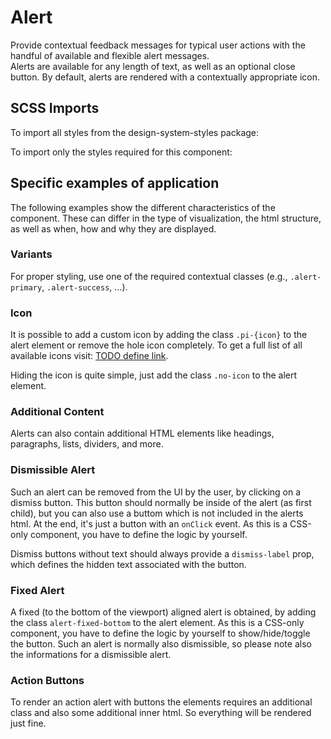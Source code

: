 
<Meta title="Components/Alert" />

# Alert

Provide contextual feedback messages for typical user actions with the handful of available and flexible alert messages.<br/>
Alerts are available for any length of text, as well as an optional close button.
By default, alerts are rendered with a contextually appropriate icon.

<Canvas>
  <Story id="components-alert--default" />
</Canvas>
<ArgsTable story="^" />

## SCSS Imports

To import all styles from the design-system-styles package:

<Source language="css" dark code={PackageImports} />

To import only the styles required for this component:

<Source language="css" dark code={ComponentImports} />

## Specific examples of application

The following examples show the different characteristics of the component. These can differ in the type of visualization, the html structure, as well as when, how and why they are displayed.

### Variants

For proper styling, use one of the required contextual classes (e.g., `.alert-primary`, `.alert-success`, ...).

<Canvas>
  <Story id="components-alert--variant" />
</Canvas>

### Icon

It is possible to add a custom icon by adding the class `.pi-{icon}` to the alert element or remove the hole icon completely.
To get a full list of all available icons visit: [TODO define link](https://design-system.post.ch/#/post-samples/icons).

<Canvas>
  <Story id="components-alert--custom-icon" />
</Canvas>

Hiding the icon is quite simple, just add the class `.no-icon` to the alert element.

<Canvas>
  <Story id="components-alert--without-icon" />
</Canvas>

### Additional Content

Alerts can also contain additional HTML elements like headings, paragraphs, lists, dividers, and more.

<Canvas>
  <Story id="components-alert--content" />
</Canvas>

### Dismissible Alert

Such an alert can be removed from the UI by the user, by clicking on a dismiss button.
This button should normally be inside of the alert (as first child), but you can also use a buttom which is not included in the alerts html.
At the end, it's just a button with an `onClick` event. As this is a CSS-only component, you have to define the logic by yourself.

Dismiss buttons without text should always provide a `dismiss-label` prop, which defines the hidden text associated with the button.

<Canvas withSource>
  <Story id="components-alert--dismissible" />
</Canvas>

### Fixed Alert

A fixed (to the bottom of the viewport) aligned alert is obtained, by adding the class `alert-fixed-bottom` to the alert element.
As this is a CSS-only component, you have to define the logic by yourself to show/hide/toggle the button.
Such an alert is normally also dismissible, so please note also the informations for a dismissible alert.

<Canvas>
  <Story id="components-alert--fixed" />
</Canvas>

### Action Buttons

To render an action alert with buttons the elements requires an additional class and also some additional inner html. So everything will be rendered just fine.

<Canvas>
  <Story id="components-alert--action-buttons" />
</Canvas>
